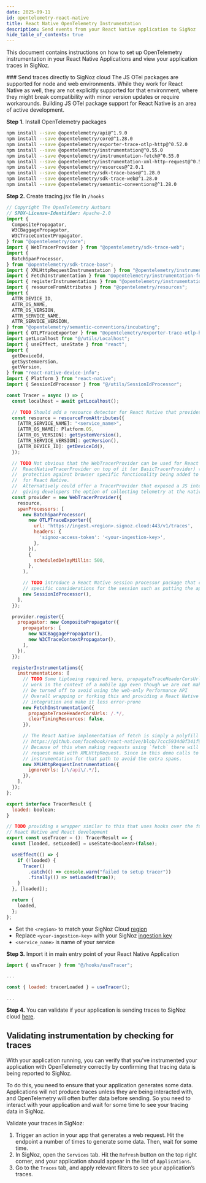 ```yaml
---
date: 2025-09-11
id: opentelemetry-react-native
title: React Native OpenTelemetry Instrumentation
description: Send events from your React Native application to SigNoz
hide_table_of_contents: true
---
```


This document contains instructions on how to set up OpenTelemetry instrumentation in your React Native Applications and view your application traces in SigNoz.

<Tabs entityName="plans">
<TabItem value="signoz-cloud" label="SigNoz Cloud" default>
### Send traces directly to SigNoz cloud

<Admonition type="warning">
The JS OTel packages are supported for node and web environments. While they work for React Native as well, they are not explicitly supported for that environment, where they might break compatibility with minor version updates or require workarounds. Building JS OTel package support for React Native is an area of active development.
</Admonition>

**Step 1.** Install OpenTelemetry packages

```bash
npm install --save @opentelemetry/api@^1.9.0
npm install --save @opentelemetry/core@^1.28.0
npm install --save @opentelemetry/exporter-trace-otlp-http@^0.52.0
npm install --save @opentelemetry/instrumentation@^0.55.0
npm install --save @opentelemetry/instrumentation-fetch@^0.55.0
npm install --save @opentelemetry/instrumentation-xml-http-request@^0.55.0
npm install --save @opentelemetry/resources@^2.0.1
npm install --save @opentelemetry/sdk-trace-base@^1.28.0
npm install --save @opentelemetry/sdk-trace-web@^1.28.0
npm install --save @opentelemetry/semantic-conventions@^1.28.0
```

**Step 2.** Create tracing.jsx file in `/hooks`


```jsx
// Copyright The OpenTelemetry Authors
// SPDX-License-Identifier: Apache-2.0
import {
  CompositePropagator,
  W3CBaggagePropagator,
  W3CTraceContextPropagator,
} from "@opentelemetry/core";
import { WebTracerProvider } from "@opentelemetry/sdk-trace-web";
import {
  BatchSpanProcessor,
} from "@opentelemetry/sdk-trace-base";
import { XMLHttpRequestInstrumentation } from "@opentelemetry/instrumentation-xml-http-request";
import { FetchInstrumentation } from "@opentelemetry/instrumentation-fetch";
import { registerInstrumentations } from "@opentelemetry/instrumentation";
import { resourceFromAttributes } from "@opentelemetry/resources";
import {
  ATTR_DEVICE_ID,
  ATTR_OS_NAME,
  ATTR_OS_VERSION,
  ATTR_SERVICE_NAME,
  ATTR_SERVICE_VERSION,
} from "@opentelemetry/semantic-conventions/incubating";
import { OTLPTraceExporter } from "@opentelemetry/exporter-trace-otlp-http";
import getLocalhost from "@/utils/Localhost";
import { useEffect, useState } from "react";
import {
  getDeviceId,
  getSystemVersion,
  getVersion,
} from "react-native-device-info";
import { Platform } from "react-native";
import { SessionIdProcessor } from "@/utils/SessionIdProcessor";

const Tracer = async () => {
  const localhost = await getLocalhost();

  // TODO Should add a resource detector for React Native that provides this automatically
  const resource = resourceFromAttributes({
    [ATTR_SERVICE_NAME]: "<service_name>",
    [ATTR_OS_NAME]: Platform.OS,
    [ATTR_OS_VERSION]: getSystemVersion(),
    [ATTR_SERVICE_VERSION]: getVersion(),
    [ATTR_DEVICE_ID]: getDeviceId(),
  });

  // TODO Not obvious that the WebTracerProvider can be used for React Native, might be useful to have a thin
  //  ReactNativeTracerProvider on top of it (or BasicTracerProvider) that makes this clear. Could also add some
  //  protection against browser specific functionality being added to WebTracerProvider that breaks functionality
  //  for React Native.
  //  Alternatively could offer a TracerProvider that exposed a JS interface on top of the OTEL Android and Swift SDKS,
  //  giving developers the option of collecting telemetry at the native mobile layer
  const provider = new WebTracerProvider({
    resource,
    spanProcessors: [
      new BatchSpanProcessor(
        new OTLPTraceExporter({
          url: 'https://ingest.<region>.signoz.cloud:443/v1/traces',
          headers: {
            'signoz-access-token': '<your-ingestion-key>',
          },
        }),
        {
          scheduledDelayMillis: 500,
        },
      ),

      // TODO introduce a React Native session processor package that could be used here, taking into account mobile
      // specific considerations for the session such as putting the app into the background
      new SessionIdProcessor(),
    ],
  });

  provider.register({
    propagator: new CompositePropagator({
      propagators: [
        new W3CBaggagePropagator(),
        new W3CTraceContextPropagator(),
      ],
    }),
  });

  registerInstrumentations({
    instrumentations: [
      // TODO Some tiptoeing required here, propagateTraceHeaderCorsUrls is required to make the instrumentation
      // work in the context of a mobile app even though we are not making CORS requests. `clearTimingResources` must
      // be turned off to avoid using the web-only Performance API
      // Overall wrapping or forking this and providing a React Native specific auto instrumentation will ease
      // integration and make it less error-prone
      new FetchInstrumentation({
        propagateTraceHeaderCorsUrls: /.*/,
        clearTimingResources: false,
      }),

      // The React Native implementation of fetch is simply a polyfill on top of XMLHttpRequest:
      // https://github.com/facebook/react-native/blob/7ccc5934d0f341f9bc8157f18913a7b340f5db2d/packages/react-native/Libraries/Network/fetch.js#L17
      // Because of this when making requests using `fetch` there will an additional span created for the underlying
      // request made with XMLHttpRequest. Since in this demo calls to /api/ are made using fetch, turn off
      // instrumentation for that path to avoid the extra spans.
      new XMLHttpRequestInstrumentation({
        ignoreUrls: [/\/api\/.*/],
      }),
    ],
  });
};

export interface TracerResult {
  loaded: boolean;
}

// TODO providing a wrapper similar to this that uses hooks over the full JS OTEL API would be nice to have for both
// React Native and React development
export const useTracer = (): TracerResult => {
  const [loaded, setLoaded] = useState<boolean>(false);

  useEffect(() => {
    if (!loaded) {
      Tracer()
        .catch(() => console.warn("failed to setup tracer"))
        .finally(() => setLoaded(true));
    }
  }, [loaded]);

  return {
    loaded,
  };
};
```

- Set the `<region>` to match your SigNoz Cloud [region](https://signoz.io/docs/ingestion/signoz-cloud/overview/#endpoint)
- Replace `<your-ingestion-key>` with your SigNoz [ingestion key](https://signoz.io/docs/ingestion/signoz-cloud/keys/)
- `<service_name>` is name of your service

**Step 3.** Import it in main entry point of your React Native Application

```jsx
import { useTracer } from "@/hooks/useTracer";

...

const { loaded: tracerLoaded } = useTracer();

...
```

**Step 4.** You can validate if your application is sending traces to SigNoz cloud [here](#validating-instrumentation-by-checking-for-traces).

</TabItem>
</Tabs>


## Validating instrumentation by checking for traces

With your application running, you can verify that you’ve instrumented your application with OpenTelemetry correctly by confirming that tracing data is being reported to SigNoz.

To do this, you need to ensure that your application generates some data. Applications will not produce traces unless they are being interacted with, and OpenTelemetry will often buffer data before sending. So you need to interact with your application and wait for some time to see your tracing data in SigNoz.

Validate your traces in SigNoz:

1. Trigger an action in your app that generates a web request. Hit the endpoint a number of times to generate some data. Then, wait for some time.
2. In SigNoz, open the `Services` tab. Hit the `Refresh` button on the top right corner, and your application should appear in the list of `Applications`.
3. Go to the `Traces` tab, and apply relevant filters to see your application’s traces.


